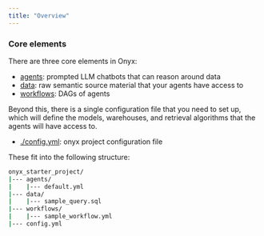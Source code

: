 ```yaml
---
title: "Overview"
---
```


### Core elements

There are three core elements in Onyx:

- [agents](/learn-about-onyx/agents): prompted LLM chatbots that can reason around data
- [data](/learn-about-onyx/data): raw semantic source material that your agents have access to
- [workflows](/learn-about-onyx/workflows): DAGs of agents

Beyond this, there is a single configuration file that you need to set up,
which will define the models, warehouses, and retrieval algorithms that the
agents will have access to.

- [./config.yml](/learn-about-onyx/config): onyx project configuration file

These fit into the following structure:

```bash onyx_starter_project
onyx_starter_project/
|--- agents/
|    |--- default.yml
|--- data/
|    |--- sample_query.sql
|--- workflows/
|    |--- sample_workflow.yml
|--- config.yml
```
